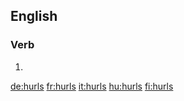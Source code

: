 ==English==

===Verb===
{{head|en}}

# {{en-third-person singular of|hurl}}

[[de:hurls]]
[[fr:hurls]]
[[it:hurls]]
[[hu:hurls]]
[[fi:hurls]]